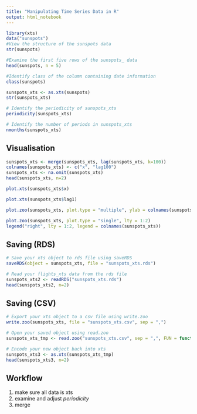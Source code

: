 ```yaml
---
title: "Manipulating Time Series Data in R"
output: html_notebook
---
```


```r
library(xts)
data("sunspots")
#View the structure of the sunspots data
str(sunspots)

#Examine the first five rows of the sunspots_ data
head(sunspots, n = 5)

#Identify class of the column containing date information
class(sunspots)

sunspots_xts <- as.xts(sunspots)
str(sunspots_xts)

# Identify the periodicity of sunspots_xts
periodicity(sunspots_xts)

# Identify the number of periods in sunspots_xts
nmonths(sunspots_xts)
```

## Visualisation

```r

sunspots_xts <- merge(sunspots_xts, lag(sunspots_xts, k=100))
colnames(sunspots_xts) <- c("x", "lag100")
sunspots_xts <- na.omit(sunspots_xts)
head(sunspots_xts, n=2)

plot.xts(sunspots_xts$x)

plot.xts(sunspots_xts$lag1)

plot.zoo(sunspots_xts, plot.type = "multiple", ylab = colnames(sunspots_xts))

plot.zoo(sunspots_xts, plot.type = "single", lty = 1:2)
legend("right", lty = 1:2, legend = colnames(sunspots_xts))


```

## Saving (RDS)

```r
# Save your xts object to rds file using saveRDS
saveRDS(object = sunspots_xts, file = "sunspots_xts.rds")

# Read your flights_xts data from the rds file
sunspots_xts2 <- readRDS("sunspots_xts.rds")
head(sunspots_xts2, n=2)
```

## Saving (CSV)

```r
# Export your xts object to a csv file using write.zoo
write.zoo(sunspots_xts, file = "sunspots_xts.csv", sep = ",")

# Open your saved object using read.zoo
sunspots_xts_tmp <- read.zoo("sunspots_xts.csv", sep = ",", FUN = function(w) as.yearmon(w, "%b %Y"), header = TRUE, index.column = 1)

# Encode your new object back into xts
sunspots_xts3 <- as.xts(sunspots_xts_tmp)
head(sunspots_xts3, n=2)
```

## Workflow

1. make sure all data is xts
2. examine and adjust *periodicity*
3. merge
